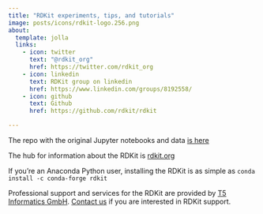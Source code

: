 ```yaml
---
title: "RDKit experiments, tips, and tutorials"
image: posts/icons/rdkit-logo.256.png
about:
  template: jolla
  links:
    - icon: twitter
      text: "@rdkit_org"
      href: https://twitter.com/rdkit_org
    - icon: linkedin
      text: RDKit group on linkedin
      href: https://www.linkedin.com/groups/8192558/
    - icon: github
      text: Github
      href: https://github.com/rdkit/rdkit

---
```



The repo with the original Jupyter notebooks and data [is here](https://github.com/greglandrum/rdkit_blog)

The hub for information about the RDKit is [rdkit.org](https://www.rdkit.org)

If you're an Anaconda Python user, installing the RDKit is as simple as `conda install -c conda-forge rdkit`

Professional support and services for the RDKit are provided by [T5 Informatics
GmbH](http://www.t5informatics.com). [Contact us](mailto:info+blog@t5informatics.com) if you are interested in RDKit
support.

